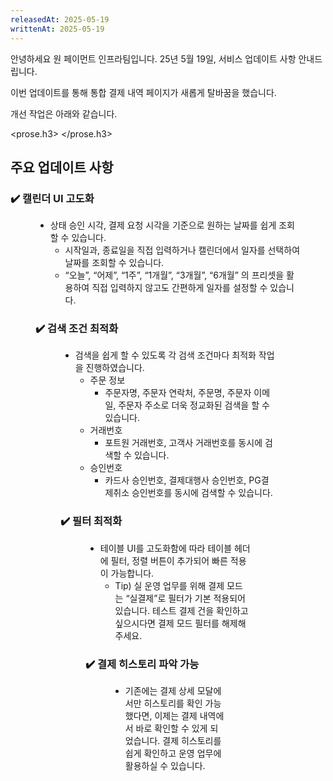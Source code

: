 ```yaml
---
releasedAt: 2025-05-19
writtenAt: 2025-05-19
---
```




안녕하세요 원 페이먼트 인프라팀입니다. 25년 5월 19일, 서비스 업데이트 사항 안내드립니다.

이번 업데이트를 통해 통합 결제 내역 페이지가 새롭게 탈바꿈을 했습니다.

개선 작업은 아래와 같습니다.

<prose.h3>
  <Console />
</prose.h3>

## 주요 업데이트 사항

### ✔️ 캘린더 UI 고도화

<Figure src={Image0} />

- 상태 승인 시각, 결제 요청 시각을 기준으로 원하는 날짜를 쉽게 조회할 수 있습니다.
  - 시작일과, 종료일을 직접 입력하거나 캘린더에서 일자를 선택하여 날짜를 조회할 수 있습니다.
  - “오늘”, “어제”, “1주”, “1개월”, “3개월”, “6개월” 의 프리셋을 활용하여 직접 입력하지 않고도 간편하게 일자를 설정할 수 있습니다.

### ✔️ 검색 조건 최적화

<Figure src={Image1} />

- 검색을 쉽게 할 수 있도록 각 검색 조건마다 최적화 작업을 진행하였습니다.
  - 주문 정보
    - 주문자명, 주문자 연락처, 주문명, 주문자 이메일, 주문자 주소로 더욱 정교화된 검색을 할 수 있습니다.
  - 거래번호
    - 포트원 거래번호, 고객사 거래번호를 동시에 검색할 수 있습니다.
  - 승인번호
    - 카드사 승인번호, 결제대행사 승인번호, PG결제취소 승인번호를 동시에 검색할 수 있습니다.

### ✔️ 필터 최적화

<Figure src={Image2} />

- 테이블 UI를 고도화함에 따라 테이블 헤더에 필터, 정렬 버튼이 추가되어 빠른 적용이 가능합니다.
  - Tip) 실 운영 업무를 위해 결제 모드는 “실결제”로 필터가 기본 적용되어 있습니다. 테스트 결제 건을 확인하고 싶으시다면 결제 모드 필터를 해제해 주세요.

### ✔️ 결제 히스토리 파악 가능

<Figure src={Image3} />

- 기존에는 결제 상세 모달에서만 히스토리를 확인 가능했다면, 이제는 결제 내역에서 바로 확인할 수 있게 되었습니다. 결제 히스토리를 쉽게 확인하고 운영 업무에 활용하실 수 있습니다.